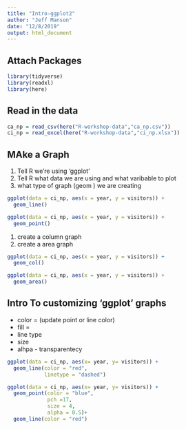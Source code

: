 ```yaml
---
title: "Intro-ggplot2"
author: "Jeff Manson"
date: "12/8/2019"
output: html_document
---
```


## Attach Packages
```r
library(tidyverse)
library(readxl)
library(here)
```

## Read in the data
```r

ca_np = read_csv(here("R-workshop-data","ca_np.csv"))
ci_np = read_excel(here("R-workshop-data","ci_np.xlsx"))


```

## MAke a Graph

1. Tell R we're using 'ggplot'
2. Tell R what data we are using and what varibable to plot
3. what type of graph (geom ) we are creating

```r
ggplot(data = ci_np, aes(x = year, y = visitors)) +
  geom_line()

```

```r
ggplot(data = ci_np, aes(x = year, y = visitors)) +
  geom_point()

```


1. create a column graph
2. create a area graph


```r
ggplot(data = ci_np, aes(x = year, y = visitors)) +
  geom_col()


```


```r
ggplot(data = ci_np, aes(x = year, y = visitors)) +
  geom_area()

```



## Intro To customizing 'ggplot' graphs
- color = (update point or line color)
- fill =
- line type
- size
- alhpa - transparentecy


```r
ggplot(data = ci_np, aes(x= year, y= visitors)) +
  geom_line(color = "red", 
            linetype = "dashed")

```



```r
ggplot(data = ci_np, aes(x= year, y= visitors)) +
  geom_point(color = "blue",
             pch =17,
             size = 4,
             alpha = 0.5)+
  geom_line(color = "red")

```
